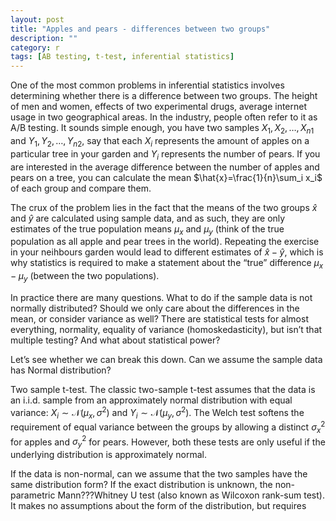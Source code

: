 ```yaml
---
layout: post
title: "Apples and pears - differences between two groups"
description: ""
category: r
tags: [AB testing, t-test, inferential statistics]
---
```


One of the most common problems in inferential statistics involves determining whether there is a difference between two groups. The height of men and women, effects of two experimental drugs, average internet usage in two geographical areas. In the industry, people often refer to it as A/B testing. It sounds simple enough, you have two samples $X_1, X_2,\ldots,X_{n1}$ and $Y_1, Y_2,\ldots,Y_{n2}$, say that each $X_i$ represents the amount of apples on a particular tree in your garden and $Y_i$ represents the number of pears. If you are interested in the average difference between the number of apples and pears on a tree, you can calculate the mean $\hat{x}=\frac{1}{n}\sum_i x_i$ of each group and compare them.

The crux of the problem lies in the fact that the means of the two groups $\hat{x}$ and $\hat{y}$ are calculated using sample data, and as such, they are only estimates of the true population means $\mu_x$ and $\mu_y$ (think of the true population as all apple and pear trees in the world). Repeating the exercise in your neihbours garden would lead to different estimates of $\hat{x} - \hat{y}$, which is why statistics is required to make a statement about the "true" difference $\mu_x - \mu_y$ (between the two populations).

In practice there are many questions. What to do if the sample data is not normally distributed? Should we only care about the differences in the mean, or consider variance as well? There are statistical tests for almost everything, normality, equality of variance (homoskedasticity), but isn't that multiple testing? And what about statistical power?

Let's see whether we can break this down. Can we assume the sample data has Normal distribution? 

Two sample t-test.
The classic two-sample t-test assumes that the data is an i.i.d. sample from an approximately normal distribution with equal variance: $X_i \sim \mathcal{N}(\mu_x, \sigma^2)$ and $Y_i \sim \mathcal{N}(\mu_y, \sigma^2)$. The Welch test softens the requirement of equal variance between the groups by allowing a distinct $\sigma^2_x$ for apples and $\sigma^2_y$ for pears. However, both these tests are only useful if the underlying distribution is approximately normal.

If the data is non-normal, can we assume that the two samples have the same distribution form?
If the exact distribution is unknown, the non-parametric Mann???Whitney U test (also known as Wilcoxon rank-sum test). It makes no assumptions about the form of the distribution, but requires



